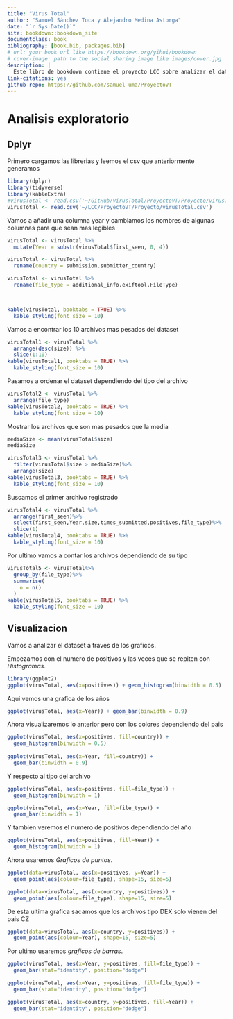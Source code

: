```yaml
--- 
title: "Virus Total"
author: "Samuel Sánchez Toca y Alejandro Medina Astorga"
date: "`r Sys.Date()`"
site: bookdown::bookdown_site
documentclass: book
bibliography: [book.bib, packages.bib]
# url: your book url like https://bookdown.org/yihui/bookdown
# cover-image: path to the social sharing image like images/cover.jpg
description: |
  Este libro de bookdown contiene el proyecto LCC sobre analizar el dataset de VirusTotal.
link-citations: yes
github-repo: https://github.com/samuel-uma/ProyectoVT
---
```


# Analisis exploratorio

## Dplyr

  
Primero cargamos las librerias y leemos el csv que anteriormente generamos
```r
library(dplyr)
library(tidyverse)
library(kableExtra)
#virusTotal <- read.csv('~/GitHub/VirusTotal/ProyectoVT/Proyecto/virusTotal.csv')
virusTotal <- read.csv('~/LCC/ProyectoVT/Proyecto/virusTotal.csv')

```
Vamos a añadir una columna year y cambiamos los nombres de algunas columnas para que sean mas legibles

```r
virusTotal <- virusTotal %>% 
  mutate(Year = substr(virusTotal$first_seen, 0, 4))

virusTotal <- virusTotal %>%
  rename(country = submission.submitter_country)

virusTotal <- virusTotal %>%
  rename(file_type = additional_info.exiftool.FileType)



kable(virusTotal, booktabs = TRUE) %>%
  kable_styling(font_size = 10)

```

Vamos a encontrar los 10 archivos mas pesados del dataset  
  
```r
virusTotal1 <- virusTotal %>%
  arrange(desc(size)) %>%
  slice(1:10)
kable(virusTotal1, booktabs = TRUE) %>%
  kable_styling(font_size = 10)
```


Pasamos a ordenar el dataset dependiendo del tipo del archivo

```r
virusTotal2 <- virusTotal %>%
  arrange(file_type)
kable(virusTotal2, booktabs = TRUE) %>%
  kable_styling(font_size = 10)
```

Mostrar los archivos que son mas pesados que la media

```r

mediaSize <- mean(virusTotal$size)
mediaSize

virusTotal3 <- virusTotal %>%
  filter(virusTotal$size > mediaSize)%>%
  arrange(size)
kable(virusTotal3, booktabs = TRUE) %>%
  kable_styling(font_size = 10)
```

Buscamos el primer archivo registrado
```r

virusTotal4 <- virusTotal %>%
  arrange(first_seen)%>%
  select(first_seen,Year,size,times_submitted,positives,file_type)%>%
  slice(1)
kable(virusTotal4, booktabs = TRUE) %>%
  kable_styling(font_size = 10)
```


Por ultimo vamos a contar los archivos dependiendo de su tipo

```r
virusTotal5 <- virusTotal%>%
  group_by(file_type)%>%
  summarise(
    n = n()
  )
kable(virusTotal5, booktabs = TRUE) %>%
  kable_styling(font_size = 10)
```

## Visualizacion

Vamos a analizar el dataset a traves de los graficos.

Empezamos con el numero de positivos y las veces que se repiten con *Histogramas*.
```r

library(ggplot2)
ggplot(virusTotal, aes(x=positives)) + geom_histogram(binwidth = 0.5)
```

Aqui vemos una grafica de los años
```r
ggplot(virusTotal, aes(x=Year)) + geom_bar(binwidth = 0.9)
```

Ahora visualizaremos lo anterior pero con los colores dependiendo del pais
```r
ggplot(virusTotal, aes(x=positives, fill=country)) + 
  geom_histogram(binwidth = 0.5)
              
ggplot(virusTotal, aes(x=Year, fill=country)) + 
  geom_bar(binwidth = 0.9)
```

Y respecto al tipo del archivo
```r
ggplot(virusTotal, aes(x=positives, fill=file_type)) + 
  geom_histogram(binwidth = 1)

ggplot(virusTotal, aes(x=Year, fill=file_type)) + 
  geom_bar(binwidth = 1)
```


Y tambien veremos el numero de positivos dependiendo del año
```r
ggplot(virusTotal, aes(x=positives, fill=Year)) + 
  geom_histogram(binwidth = 1)
```

Ahora usaremos *Graficos de puntos*.
```r
ggplot(data=virusTotal, aes(x=positives, y=Year)) +
  geom_point(aes(colour=file_type), shape=15, size=5)

ggplot(data=virusTotal, aes(x=country, y=positives)) +
  geom_point(aes(colour=file_type), shape=15, size=5)
```
De esta ultima grafica sacamos que los archivos tipo DEX solo vienen del pais CZ


```r
ggplot(data=virusTotal, aes(x=country, y=positives)) +
  geom_point(aes(colour=Year), shape=15, size=5)
```


Por ultimo usaremos *graficos de barras*.
```r

ggplot(virusTotal, aes(x=Year, y=positives, fill=file_type)) +
  geom_bar(stat="identity", position="dodge")

ggplot(virusTotal, aes(x=Year, y=positives, fill=file_type)) +
  geom_bar(stat="identity", position="dodge")

ggplot(virusTotal, aes(x=country, y=positives, fill=Year)) +
  geom_bar(stat="identity", position="dodge")
```



